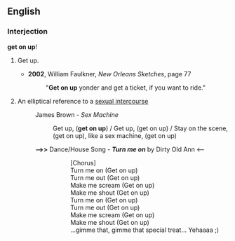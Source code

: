 ==English==

===Interjection===
'''get on up'''!
# {{colloquial}}Get up.
#*'''2002''', William Faulkner, ''New Orleans Sketches'', page 77
#*:"'''Get on up''' yonder and get a ticket, if you want to ride." 
# {{rfv-sense}}An elliptical reference to a [[sexual intercourse]]
#:James Brown - ''Sex Machine''
#::Get up, ('''get on up''') / Get up, (get on up) / Stay on the scene, (get on up), like a sex machine, (get on up)
#:'''-->>''' Dance/House Song - '''''Turn me on''''' by Dirty Old Ann <--
#:::[Chorus]
#:::Turn me on (Get on up)
#:::Turn me out (Get on up) 
#:::Make me scream (Get on up)
#:::Make me shout (Get on up)
#:::Turn me on (Get on up)
#:::Turn me out (Get on up)
#:::Make me scream (Get on up)
#:::Make me shout (Get on up)
#:::...gimme that, gimme that special treat... Yehaaaa ;)